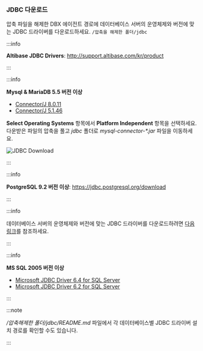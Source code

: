 ### JDBC 다운로드

압축 파일을 해제한 DBX 에이전트 경로에 데이터베이스 서버의 운영체제와 버전에 맞는 JDBC 드라이버를 다운로드하세요. `/압축을 해제한 폴더/jdbc`

<InDoc product="altibase">

:::info

**Altibase JDBC Drivers**: http://support.altibase.com/kr/product

:::

</InDoc>

<InDoc product="mysql">

:::info

**Mysql & MariaDB 5.5 버전 이상**

* [Connector/J 8.0.11](https://dev.mysql.com/downloads/connector/j/)
* [Connector/J 5.1.46](https://dev.mysql.com/downloads/connector/j/5.1.html)

**Select Operating Systems** 항목에서 **Platform Independent** 항목을 선택하세요. 다운받은 파일의 압축을 풀고 *jdbc* 폴더로 *mysql-connector-\*.jar* 파일을 이동하세요.

![JDBC Download](/img/db-mysql-download-jdbc.png)

:::

</InDoc>

<InDoc product="postgresql">

:::info

**PostgreSQL 9.2 버전 이상**: https://jdbc.postgresql.org/download

:::

</InDoc>

<InDoc product="cubrid">

:::info

데이터베이스 서버의 운영체제와 버전에 맞는 JDBC 드라이버를 다운로드하려면 [다음 링크](https://www.cubrid.com/downloads)를 참조하세요.

:::

</InDoc>

<InDoc product="mssql">

:::info

**MS SQL 2005 버전 이상**

* [Microsoft JDBC Driver 6.4 for SQL Server](https://www.microsoft.com/en-us/download/details.aspx?id=56615)
* [Microsoft JDBC Driver 6.2 for SQL Server](https://www.microsoft.com/en-us/download/details.aspx?id=55539)

:::

</InDoc>

<Xclude product='redis'>

:::note

*/압축해제한 폴더/jdbc/README.md* 파일에서 각 데이터베이스별 JDBC 드라이버 설치 경로를 확인할 수도 있습니다.

:::

</Xclude>